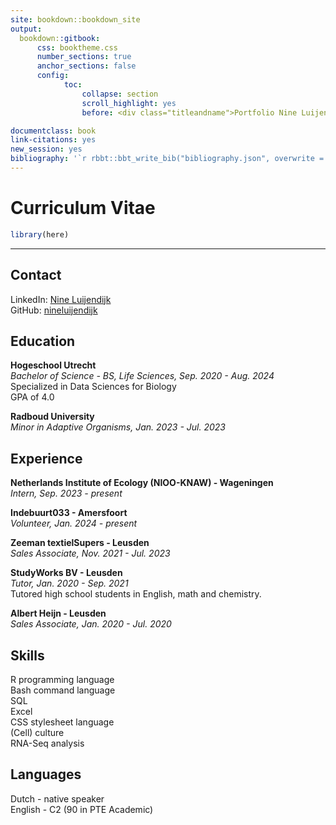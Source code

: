 ```yaml
--- 
site: bookdown::bookdown_site
output: 
  bookdown::gitbook:
      css: booktheme.css
      number_sections: true
      anchor_sections: false
      config:
            toc:
                collapse: section
                scroll_highlight: yes
                before: <div class="titleandname">Portfolio Nine Luijendijk</div>

documentclass: book
link-citations: yes
new_session: yes
bibliography: '`r rbbt::bbt_write_bib("bibliography.json", overwrite = TRUE)`'
---
```


# Curriculum Vitae {.unnumbered #resume}

```r
library(here)
```

----

## Contact {-}
LinkedIn: [Nine Luijendijk](https://www.linkedin.com/in/nine-luijendijk-75a973257/) \
GitHub: [nineluijendijk](https://github.com/nineluijendijk)

## Education {-}
__Hogeschool Utrecht__\
_Bachelor of Science - BS, Life Sciences, Sep. 2020 - Aug. 2024_\
Specialized in Data Sciences for Biology\
GPA of 4.0

__Radboud University__\
_Minor in Adaptive Organisms, Jan. 2023 - Jul. 2023_\

## Experience {-}
__Netherlands Institute of Ecology (NIOO-KNAW) - Wageningen__\
_Intern, Sep. 2023 - present_\

__Indebuurt033 - Amersfoort__\
_Volunteer, Jan. 2024 - present_\

__Zeeman textielSupers - Leusden__\
_Sales Associate, Nov. 2021 - Jul. 2023_\

__StudyWorks BV - Leusden__\
_Tutor, Jan. 2020 - Sep. 2021_\
Tutored high school students in English, math and chemistry.

__Albert Heijn - Leusden__\
_Sales Associate, Jan. 2020 - Jul. 2020_

## Skills {-}
R programming language\
Bash command language\
SQL\
Excel\
CSS stylesheet language\
(Cell) culture\
RNA-Seq analysis

## Languages {-}
Dutch - native speaker\
English - C2 (90 in PTE Academic)

